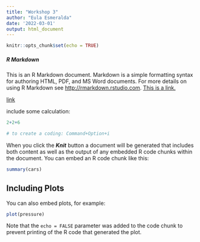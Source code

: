 ```yaml
---
title: "Workshop 3"
author: "Eula Esmeralda"
date: '2022-03-01'
output: html_document
---
```


```r
knitr::opts_chunk$set(echo = TRUE)
```

##### R Markdown

This is an R Markdown document. Markdown is a simple formatting syntax for authoring HTML, PDF, and MS Word documents. For more details on using R Markdown see <http://rmarkdown.rstudio.com>. [This is a link.](http://rmarkdown.rstudio.com)

[link](http://rmarkdown.rstudio.com) 

include some calculation: 

```r
2+2+6
```

```r

# to create a coding: Command+Option+i
```



When you click the ***Knit*** button a document will be generated that includes both content as well as the output of any embedded R code chunks within the document. You can embed an R code chunk like this:

```r
summary(cars)
```

## Including Plots

You can also embed plots, for example:

```r
plot(pressure)
```

Note that the `echo = FALSE` parameter was added to the code chunk to prevent printing of the R code that generated the plot.
